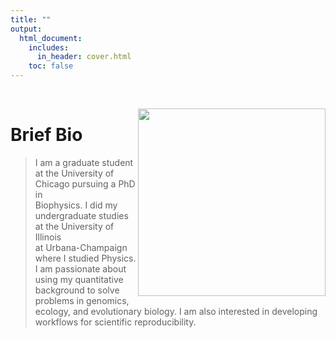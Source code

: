 ```yaml
---
title: ""
output:
  html_document:
    includes:
      in_header: cover.html
    toc: false
---
```


<br>

<img id="alan" src="img/alan.png" width="300px" height="auto" align="right">

# Brief Bio
> I am a graduate student at the University of Chicago pursuing a PhD in<br> Biophysics. I did my undergraduate studies at the University of Illinois<br>
at Urbana-Champaign where I studied Physics. I am passionate about <br>
using my quantitative background to solve problems in genomics,<br> 
ecology, and evolutionary biology. I am also interested in developing<br> workflows for scientific reproducibility.
